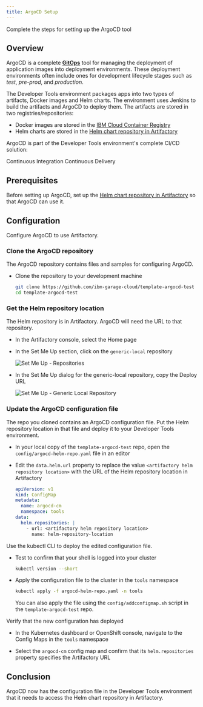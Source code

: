 ```yaml
---
title: ArgoCD Setup
---
```


<PageDescription>

Complete the steps for setting up the ArgoCD tool

</PageDescription>

## Overview

ArgoCD is a complete [**GitOps**](https://www.weave.works/technologies/gitops/) tool for managing the deployment of application images into deployment environments. 
These deployment environments often include ones for development lifecycle stages such as *test*, *pre-prod*, and *production*. 

The Developer Tools environment packages apps into two types of artifacts, Docker images and Helm charts. 
The environment uses Jenkins to build the artifacts and ArgoCD to deploy them. 
The artifacts are stored in two registries/repositories:
- Docker images are stored in the [IBM Cloud Container Registry](https://cloud.ibm.com/docs/services/Registry)
- Helm charts are stored in the [Helm chart repository in Artifactory](/getting-started/artifactory-setup)

ArgoCD is part of the Developer Tools environment's complete CI/CD solution:

<AnchorLinks small>
  <AnchorLink to="../../guides/continuous-integration">Continuous Integration</AnchorLink>
  <AnchorLink to="../../guides/continuous-delivery">Continuous Delivery</AnchorLink>
</AnchorLinks>

## Prerequisites

Before setting up ArgoCD, set up the [Helm chart repository in Artifactory](/getting-started/artifactory-setup) so that ArgoCD can use it.

##  Configuration

Configure ArgoCD to use Artifactory.

### Clone the ArgoCD repository

The ArgoCD repository contains files and samples for configuring ArgoCD.

- Clone the repository to your development machine

  ```bash
  git clone https://github.com/ibm-garage-cloud/template-argocd-test
  cd template-argocd-test
  ```

### Get the Helm repository location

The Helm repository is in Artifactory. ArgoCD will need the URL to that repository.

- In the Artifactory console, select the Home page

- In the Set Me Up section, click on the `generic-local` repository

  ![Set Me Up - Repositories](setupartifactory.png "Set Me Up: Repositories")

- In the Set Me Up dialog for the generic-local repository, copy the Deploy URL

  ![Set Me Up - Generic Local Repository](artifactoryurlsetup.png "Set Me Up: generic-local Repository")

### Update the ArgoCD configuration file

The repo you cloned contains an ArgoCD configuration file. Put the Helm repository location in that file
and deploy it to your Developer Tools environment.

- In your local copy of the `template-argocd-test` repo, open the `config/argocd-helm-repo.yaml` file in an editor

- Edit the `data.helm.url` property to replace the value `<artifactory helm repository location>` 
with the URL of the Helm repository location in Artifactory

  ```yaml
  apiVersion: v1
  kind: ConfigMap
  metadata:
    name: argocd-cm
    namespace: tools
  data:
    helm.repositories: |
      - url: <artifactory helm repository location>
        name: helm-repository-location
  ```

Use the kubectl CLI to deploy the edited configuration file.

- Test to confirm that your shell is logged into your cluster

  ```bash 
  kubectl version --short
  ```

- Apply the configuration file to the cluster in the `tools` namespace

  ```bash 
  kubectl apply -f argocd-helm-repo.yaml -n tools
  ```

  You can also apply the file using the `config/addconfigmap.sh` script in the `template-argocd-test` repo.

Verify that the new configuration has deployed

- In the Kubernetes dashboard or OpenShift console, navigate to the Config Maps in the `tools` namespace

- Select the `argocd-cm` config map and confirm that its `helm.repositories` property specifies the
Artifactory URL

## Conclusion

ArgoCD now has the configuration file in the Developer Tools environment that it needs to access the Helm chart repository in Artifactory.
